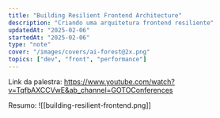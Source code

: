 ```yaml
---
title: "Building Resilient Frontend Architecture"
description: "Criando uma arquitetura frontend resiliente"
updatedAt: "2025-02-06"
startedAt: "2025-02-06"
type: "note"
cover: "/images/covers/ai-forest@2x.png"
topics: ["dev", "front", "performance"]
---
```


Link da palestra: https://www.youtube.com/watch?v=TqfbAXCCVwE&ab_channel=GOTOConferences

Resumo:
![[building-resilient-frontend.png]]
